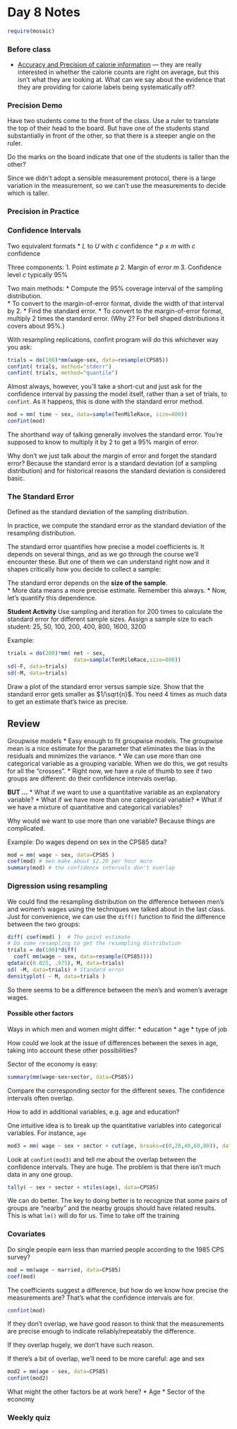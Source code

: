 # Day 8 Notes

```r
require(mosaic)
```

### Before class

* [Accuracy and Precision of calorie information](http://www.nytimes.com/video/2013/02/12/opinion/100000002061153/calorie-detective.html) --- they are really interested in whether the calorie counts are right on average, but this isn't what they are looking at. What can we say about the evidence that they are providing for calorie labels being systematically off?  

### Precision Demo

Have two students come to the front of the class.  Use a ruler to translate the top of their head to the board.  But have one of the students stand substantially in front of the other, so that there is a steeper angle on the ruler.  

Do the marks on the board indicate that one of the students is taller than the other?

Since we didn't adopt a sensible measurement protocol, there is a large variation in the measurement, so we can't use the measurements to decide which is taller.

### Precision in Practice




### Confidence Intervals

Two equivalent formats
* $L$ to $U$ with $c$ confidence
* $p \pm m$ with $c$ confidence

Three components:
1. Point estimate $p$
2. Margin of error $m$
3. Confidence level $c$ typically 95%

Two main methods:
* Compute the 95% coverage interval of the sampling distribution.  
    * To convert to the margin-of-error format, divide the width of that interval by 2.
* Find the standard error.
    * To convert to the margin-of-error format, multiply 2 times the standard error.  (Why 2? For bell shaped distributions it covers about 95%.)

With resampling replications, confint program will do this whichever way you ask:
```r
trials = do(100)*mm(wage~sex, data=resample(CPS85))
confint( trials, method="stderr")
confint( trials, method="quantile")
```

Almost always, however, you'll take a short-cut and just ask for the confidence interval by passing the model itself, rather than a set of trials, to `confint`. As it happens, this is done with the standard error method.
```r
mod = mm( time ~ sex, data=sample(TenMileRace, size=800))
confint(mod)
```

The shorthand way of talking generally involves the standard error.  You're supposed to know to multiply it by 2 to get a 95% margin of error.  

Why don't we just talk about the margin of error and forget the standard error?  Because the standard error is a standard deviation (of a sampling distribution) and for historical reasons the standard deviation is considered basic.


### The Standard Error

Defined as the standard deviation of the sampling distribution.

In practice, we compute the standard error as the standard deviation of the resampling distribution.

The standard error quantifies how precise a model coefficients is. It depends on several things, and as we go through the course we'll encounter these.  But one of them we can understand right now and it shapes critically how you decide to collect a sample:

The standard error depends on the **size of the sample**.  
* More data means a more precise estimate.  Remember this always.
* Now, let's quantify this dependence.

**Student Activity** Use sampling and iteration for 200 times to calculate the standard error for different sample sizes.  Assign a sample size to each student: 25, 50, 100, 200, 400, 800, 1600, 3200

Example:
```r
trials = do(200)*mm( net ~ sex, 
                     data=sample(TenMileRace,size=800))
sd(~F, data=trials)
sd(~M, data=trials)
```
Draw a plot of the standard error versus sample size.  Show that the standard error gets smaller as $1/\sqrt{n}$.  You need 4 times as much data to get an estimate that's twice as precise.


## Review
Groupwise models
* Easy enough to fit groupwise models.  The groupwise mean is a nice estimate for the parameter that eliminates the bias in the residuals and minimizes the variance.
* We can use more than one categorical variable as a grouping variable.  When we do this, we get results for all the "crosses".
* Right now, we have a rule of thumb to see if two groups are different: do their confidence intervals overlap.

**BUT ...**
* What if we want to use a quantitative variable as an explanatory variable?
* What if we have more than one categorical variable?
* What if we have a mixture of quantitative and categorical variables?

Why would we want to use more than one variable?  Because things are complicated.

Example: Do wages depend on sex in the CPS85 data?
```r
mod = mm( wage ~ sex, data=CPS85 )
coef(mod) # men make about $2.20 per hour more
summary(mod) # the confidence intervals don't overlap
```

### Digression using resampling 
We could find the resampling distribution on the difference between men's and women's wages using the techniques we talked about in the last class.  Just for convenience, we can use the `diff()` function to find the difference between the two groups:
```r
diff( coef(mod) )  # The point estimate
# Do some resampling to get the resampling distribution
trials = do(100)*diff( 
  coef( mm(wage ~ sex, data=resample(CPS85))))
qdata(c(0.025, .975), M, data=trials)
sd( ~M, data=trials) # Standard error
densityplot( ~ M, data=trials )
```
So there seems to be a difference between the men's and women's average wages. 

#### Possible other factors

Ways in which men and women might differ:
* education
* age
* type of job

How could we look at the issue of differences between the sexes in age, taking into account these other possibilities?

Sector of the economy is easy:
```r
summary(mm(wage~sex+sector, data=CPS85))
```
Compare the corresponding sector for the different sexes.  The confidence intervals often overlap.

How to add in additional variables, e.g. age and education?

One intuitive idea is to break up the quantitative variables into categorical variables. For instance, `age`
```r
mod3 = mm( wage ~ sex + sector + cut(age, breaks=c(0,20,40,60,80)), data=CPS85)
```
Look at `confint(mod3)` and tell me about the overlap between the confidence intervals.  They are huge.  The problem is that there isn't much data in any one group.
```r
tally( ~ sex + sector + ntiles(age), data=CPS85)
```

We can do better.  The key to doing better is to recognize that some pairs of groups are "nearby" and the nearby groups should have related results.  This is what `lm()` will do for us.  Time to take off the training 

### Covariates

Do single people earn less than married people according to the 1985 CPS survey?
```r
mod = mm(wage ~ married, data=CPS85)
coef(mod)
```
The coefficients suggest a difference, but how do we know how precise the measurements are?  That's what the confidence intervals are for.
```r
confint(mod)
```
If they don't overlap, we have good reason to think that the measurements are precise enough to indicate reliably/repeatably the difference.  

If they overlap hugely, we don't have such reason.  

If there's a bit of overlap, we'll need to be more careful: age and sex
```r
mod2 = mm(age ~ sex, data=CPS85)
confint(mod2)
```

What might the other factors be at work here?
* Age
* Sector of the economy


### Weekly quiz


